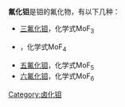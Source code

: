 '''氟化钼'''是钼的氟化物，有以下几种：
* [[三氟化钼|三氟化钼]]，化学式MoF<sub>3</sub>
* {{le|四氟化钼|Molybdenum(IV) fluoride}}，化学式MoF<sub>4</sub>
* [[五氟化钼|五氟化钼]]，化学式MoF<sub>5</sub>
* [[六氟化钼|六氟化钼]]，化学式MoF<sub>6</sub>

{{卤化物消歧义}}

[[Category:卤化钼|Category:卤化钼]]